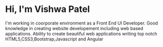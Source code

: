 # Hi, I'm Vishwa Patel

I'm working in coorporate environment as a Front End UI Developer. Good knowledge in creating website developement including web based applications.
Ability to create beautiful web applications writing top notch HTML5,CSS3,Bootstrap,Javascript and Angular 
